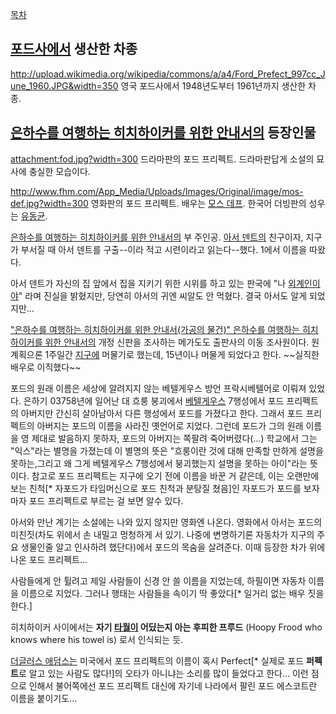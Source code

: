 [[목차]]

== [[포드]]사에서 생산한 차종 == 
http://upload.wikimedia.org/wikipedia/commons/a/a4/Ford_Prefect_997cc_June_1960.JPG&width=350
영국 포드사에서 1948년도부터 1961년까지 생산한 차종.

== [[은하수를 여행하는 히치하이커를 위한 안내서]]의 등장인물 == 
attachment:fod.jpg?width=300
드라마판의 포드 프리펙트. 드라마판답게 소설의 묘사에 충실한 모습이다.

http://www.fhm.com/App_Media/Uploads/Images/Original/image/mos-def.jpg?width=300
영화판의 포드 프리펙트. 배우는 [[모스 데프]]. 한국어 더빙판의 성우는 [[유동균]].

[[은하수를 여행하는 히치하이커를 위한 안내서]]의 부 주인공. [[아서 덴트]]의 친구이자, 지구가 부서질 때 아서 덴트를 구출--이라 적고 시련이라고 읽는다--했다. 1에서 이름을 따왔다.

아서 덴트가 자신의 집 앞에서 집을 지키기 위한 시위를 하고 있는 판국에 "나 [[외계인]]이야" 라며 진실을 밝혔지만, 당연히 아서의 귀엔 씨알도 안 먹혔다. 결국 아서도 알게 되었지만...

[["은하수를 여행하는 히치하이커를 위한 안내서(가공의 물건)" 은하수를 여행하는 히치하이커를 위한 안내서]]의 개정 신판을 조사하는 메가도도 출판사의 이동 조사원이다. 원 계획으론 1주일간 [[지구]]에 머물기로 했는데, 15년이나 머물게 되었다고 한다. ~~실직한 배우로 이직했다~~

포드의 원래 이름은 세상에 알려지지 않는 베텔게우스 방언 프락시베텔어로 이뤄져 있었다. 은하기 03758년에 일어난 대 흐룽 붕괴에서 [[베텔게우스]] 7행성에서 포드 프리펙트의 아버지만 간신히 살아남아서 다른 행성에서 포드를 가졌다고 한다. 그래서 포드 프리펙트의 아버지는 포드의 이름을 사라진 옛언어로 지었다. 그런데 포드가 그의 원래 이름을 영 제대로 발음하지 못하자, 포드의 아버지는 쪽팔려 죽어버렸다(...) 학교에서 그는 "익스"라는 별명을 가졌는데 이 별명의 뜻은 "흐룽이란 것에 대해 만족할 만하게 설명을 못하는,그리고 왜 그게 베텔게우스 7행성에서 붕괴했는지 설명을 못하는 아이"라는 뜻이다. 참고로 포드 프리펙트는 지구에 오기 전에 이름을 바꾼 거 같은데, 이는 오랜만에 보는 친척[* 자포드가 타임머신으로 포드 친척과 분탕질 쳤음]인 자포드가 포드를 보자마자 포드 프리펙트로 부르는 걸 보면 알수 있다.

아서와 만난 계기는 소설에는 나와 있지 않지만 영화엔 나온다. 영화에서 아서는 포드의 미친짓(차도 위에서 손 내밀고 멍청하게 서 있기. 나중에 변명하기론 자동차가 지구의 주요 생물인줄 알고 인사하려 했단다)에서 포드의 목숨을 살려준다. 이때 등장한 차가 위에 나온 포드 프리펙트...

사람들에게 안 튈려고 제일 사람들이 신경 안 쓸 이름을 지었는데, 하필이면 자동차 이름을 이름으로 지었다. 그러나 행태는 사람들을 속이기 딱 좋았다[* 일거리 없는 배우 짓을 한다.]

히치하이커 사이에서는 '''자기 [[타월]]이 어딨는지 아는 후피한 프루드''' (Hoopy Frood who knows where his towel is) 로서 인식되는 듯.

[[더글러스 애덤스]]는 미국에서 포드 프리펙트의 이름이 혹시 Perfect[* 실제로 포드 '''퍼펙트'''로 알고 있는 사람도 많다!]의 오타가 아니냐는 소리를 많이 들었다고 한다... 이런 점으로 인해서 불어쪽에선 포드 프리펙트 대신에 자기네 나라에서 팔린 포드 에스코트란 이름을 붙이기도...
